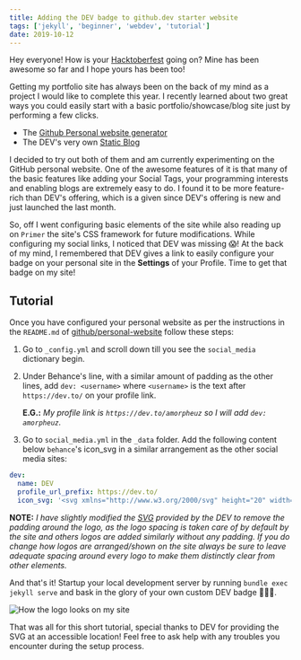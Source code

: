 ```yaml
---
title: Adding the DEV badge to github.dev starter website
tags: ['jekyll', 'beginner', 'webdev', 'tutorial']
date: 2019-10-12
---
```

Hey everyone! How is your [Hacktoberfest](https://hacktoberfest.digitalocean.com/) going on? Mine has been awesome so far and I hope yours has been too!

Getting my portfolio site has always been on the back of my mind as a project I would like to complete this year. I recently learned about two great ways you could easily start with a basic portfolio/showcase/blog site just by performing a few clicks. 
- The [Github Personal website generator](https://github.dev/)
- The DEV's very own [Static Blog](https://dev.to/devteam/you-can-now-generate-self-hostable-static-blogs-right-from-your-dev-content-via-stackbit-7a5)

I decided to try out both of them and am currently experimenting on the GitHub personal website. One of the awesome features of it is that many of the basic features like adding your Social Tags, your programming interests and enabling blogs are extremely easy to do. I found it to be more feature-rich than DEV's offering, which is a given since DEV's offering is new and just launched the last month.

So, off I went configuring basic elements of the site while also reading up on `Primer` the site's CSS framework for future modifications. While configuring my social links, I noticed that DEV was missing 😱! At the back of my mind, I remembered that DEV gives a link to easily configure your badge on your personal site in the **Settings** of your Profile. Time to get that badge on my site!

## Tutorial
Once you have configured your personal website as per the instructions in the `README.md` of [github/personal-website](https://github.com/github/personal-website) follow these steps:
1. Go to `_config.yml` and scroll down till you see the `social_media` dictionary begin.
2. Under Behance's line, with a similar amount of padding as the other lines, add `dev: <username>` where `<username>` is the text after `https://dev.to/` on your profile link.

    **E.G.:** *My profile link is `https://dev.to/amorpheuz` so I will add 
    `dev: amorpheuz`.*
3. Go to `social_media.yml` in the `_data` folder. Add the following content below `behance`'s icon_svg in a similar arrangement as the other social media sites:
```yml
dev:
  name: DEV
  profile_url_prefix: https://dev.to/
  icon_svg: '<svg xmlns="http://www.w3.org/2000/svg" height="20" width="20" viewBox="0 0 512 512" fill="#959da5"><path d="M137.3,201.5c-4.4-3.3-8.9-5-13.3-5H104v119.4H124c4.4,0,8.9-1.7,13.3-5c4.4-3.3,6.7-8.3,6.7-14.9v-79.6C143.9,209.8,141.7,204.8,137.3,201.5L137.3,201.5z M461.8,0H50.2C22.5,0,0.1,22.4,0,50.1v411.9C0.1,489.6,22.5,512,50.2,512h411.7c27.7,0,50.1-22.4,50.2-50.1V50.1C511.9,22.4,489.5,0,461.8,0z M176.2,296.2c0,21.5-13.3,54.1-55.3,54h-53V161.1h54.1c40.5,0,54.1,32.5,54.1,54L176.2,296.2L176.2,296.2z M291.3,194.9h-60.9v43.9h37.2v33.8h-37.2v43.9h60.9v33.8h-71.1c-12.8,0.3-23.4-9.7-23.7-22.5v-143c-0.3-12.7,9.8-23.3,22.5-23.6h72.2L291.3,194.9L291.3,194.9z M409.7,326.7c-15.1,35.1-42.1,28.1-54.2,0l-44-165.5h37.2l34,130l33.8-130h37.2L409.7,326.7L409.7,326.7z"/></svg>'
```

**NOTE:** *I have slightly modified the [SVG](https://d2fltix0v2e0sb.cloudfront.net/dev-badge.svg) provided by the DEV to remove the padding around the logo, as the logo spacing is taken care of by default by the site and others logos are added similarly without any padding. If you do change how logos are arranged/shown on the site always be sure to leave adequate spacing around every logo to make them distinctly clear from other elements.*

And that's it! Startup your local development server by running `bundle exec jekyll serve` and bask in the glory of your own custom DEV badge 🎉🎉🎉.


![How the logo looks on my site](https://thepracticaldev.s3.amazonaws.com/i/kbcx46vvdllb4bx62qki.png)

That was all for this short tutorial, special thanks to DEV for providing the SVG at an accessible location! Feel free to ask help with any troubles you encounter during the setup process.